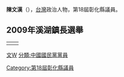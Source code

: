 {{Infobox_officeholder
| name = 陳文漢
| image name =
| width = 
| now = 中華民國（台灣）政治人士 
| period = 
| Sex = 男 
| Native place = 
| date of birth = 1961年
| party ={{kmt}}
| educate = 
| past = 
*[[彰化縣|彰化縣]][[溪湖鎮|溪湖鎮]]鎮長<br><span style="color: blue;">(2005年-2014年) 
*彰化縣議員
*彰化縣警察之友會會員代表
*彰化縣義勇消防總隊第三大隊顧問
*彰化縣警察之友會溪湖辦事處副主任
*彰化縣後備憲兵荷松協會顧問團長
*彰化縣警察之友會員林辦事處顧問團長
*溪湖果菜市場股份有限公司董事長
</span>
}}
'''陳文漢'''（{{bd|1961年||||C}}），[[台灣|台灣]]政治人物，第18屆彰化縣議員。

==2009年溪湖鎮長選舉==
<table align=center width=50%>
<td width=50%>
{{VoteData2}}
{{VoteCity|
選區=溪湖鎮|
數字=4|
號次=1|
黨籍=無黨籍及其他|
姓名=[[黃瑞珠|黃瑞珠]]|
得票數=10,003|
結果=}}
{{VoteCan|
號次=2|
黨籍={{Kmt}}|
姓名='''陳文漢'''|
得票數=10,761|
結果=[[File:Vote1.svg|20px]]}}
{{VoteCan|
號次=3|
黨籍=無黨籍及其他|
姓名=[[曾清為|曾清為]]|
得票數=5,592|
結果= }}
</table>
</table>

{{中國國民黨第十九屆中央委員會}}

{{DEFAULTSORT:Chen陳}}
[[Category:第18屆彰化縣議員|Category:第18屆彰化縣議員]]
[[分類:陳姓|文W]]
[[分類:中國國民黨黨員|分類:中國國民黨黨員]]